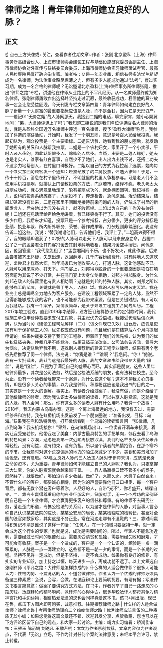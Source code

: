 # 律师之路｜青年律师如何建立良好的人脉？
## 正文
☝ 点击上方头像或+关注，查看作者往期文章~作者：张刚 北京盈科（上海）律师事务所高级合伙人、上海市律师协会建设工程与基础设施研究委员会副主任、上海市律师协会对外宣传与联络委员会委员、上海市律师协会实习律师面试考官、最高人民检察院民事行政咨询专家。编者按：又是一年毕业季，相信有很多法学生希望成为一名律师，为法治事业略尽绵薄之力，但有多少人能成功通过“法考”，度过实习期，成为一名合格的律师呢？无讼邀请北京盈科(上海)律师事务所律师张刚，推出“律师之路”专栏，讲述他在律师从业路上的不平凡经历。从一名教师最终成为知名律师，张刚律师勇敢作出选择并坚持走过沉寂，最终收获成功，相信他的职业故事一定会让您受益匪浅。今天刊发专栏文章第四篇：青年律师如何建立良好的人脉？衡量一个人财富的最重要指标应该是人脉，而不是金钱，因为它是无形资产。——题记01“无价之姐”的人脉网那天，我接到二姐的电话，聊完家常，她小心翼翼地问：“弟，大律师评选上了吗？”我知道二姐说的是我们单位评选百名大律师的活动，就是从盈科全国近万名律师中评选一百名律师，授予“盈科大律师”称号。我参加了评选的演讲活动，开始时，我发了一个朋友圈，意思是号召大家给我投票。我起初以为，观众投票是一个主要指标。二姐告诉我，她看到我的朋友圈后，就发动了她所有的关系和人脉帮我拉票。二姐是一个农村妇女，家里开了一个小卖部，平时人来人往的，因此认识很多人，赊账的人居多。当然，主要是二姐人缘好，姐夫也是老实人，谁家有红白喜事，自然少不了她们，出人出力出钱不说，还搭上功夫不遗余力地帮别人，在村里口碑极好。二姐以自己的方式为我拉起了选票，她向每一个来买东西的顾客发一个通知：赶紧给孩子的二舅投票，评选大律师！于是，一传十十传百，消息在村子里传开了，不明就里的村里人争相参与。可是老人们不会使用手机投票啊，就排队上门请教投票的方法，门庭若市，络绎不绝。老头老太太投票成功的，就心满意足地走了，没有投票成功的，就急得团团转。我记得有一会儿，盈科的投票系统瘫痪了，大家投不了，奔走相告，急问原因。活动结束后，结果却迟迟没有出来，二姐在家里不间断地接待前来问询的人群，俨然成了村里的新闻发言人，后来她以为我没有选上，就不敢再提。二姐以为自己的工作没有做好呢！二姐还在电话里绘声绘色地讲着，我已经笑得不行了。其实，她们的投票没有多少作用，我后来才知道，投票只是一个参考指标，占分很少，更多的评分指标是业绩、执业年限、所内所外职务、荣誉、著作成果等，打分规则非常细化。我没有告诉二姐这些，我说：“替我谢谢他们，告诉他们吧，我评上了。”二姐高兴得不得了，我的眼睛却湿润了！02好的人脉可以走天下人脉可以用来安身立命。战国四公子之一的孟尝君让其门客冯谖去其封地薛地收租，结果冯谖空手而归，问他原因，他回答道：“我代您免租了！”孟尝君闷闷不乐，也不好发火，就此作罢。后来孟尝君被齐王怀疑，失宠出走，返回薛地，几千门客纷纷离开，只有薛地人夹道欢迎，孟尝君才恍然大悟，当年冯谖已为他收买人心，打通人脉，这让他感动不已。人脉可以用来救命、打天下。鸿门宴上，刘邦得以脱身的一个重要原因是项伯在项羽面前为其说了不少好话，并在鸿门宴上舍身仗剑相助，刘邦才得以脱身。为什么刘邦在敌人的阵营里也有贵人相助啊？这就是刘邦的特殊人脉。其实，刘邦之所以能够称王的法宝，关键就是善于用人，人脉广泛。我的人脉可以用来走天涯。我在业务上总是竭尽全力地去为客户服务，在建设工程领域积累了一定的人脉，虽然不见得都能够成为我的客户，也不可能都为我带来案源，但是在关键时刻，有人可以为我说话。我有一个案子，案情很简单，是关于建设工程施工合同的纠纷。工程2017年竣工验收，直到2019年才结算，双方签订结算协议并约定付款时间，我代理施工单位申请仲裁要求支付工程款，并主张优先受偿权。我接受代理后信心满满，认为当时的《建设工程司法解释（二）》（该文件现已失效）出台后，应该是更加有利于保护施工人的，优先权应该没有问题，而且我们是在结算后六个月内提起申请的。结果仲裁委支持了我们的工程款，但驳回了我们的优先权，认为我们的优先权已经丧失。仲裁几乎不能救济，结果已经无法改变。公司法务告诉我，领导大为恼火，决定以后弃我不用，遂找别人推荐新的建设工程专业律师，结果有两个老板先后推荐了同一个律师，法务说：“你猜是谁？”“谁啊？”我急问。“你！”他说。我有一大批读者，我认为这是我最好的人脉。我的文章和书给我带来大量的“粉丝”，说是“粉丝”，只是为了满足自己的虚荣心而已，其实都是朋友。这些人里年轻律师最多，其次是公司法务，然后是公检法系统的朋友，也有法科在校生。至今为止，没有一个读者给我带来一个案源，为什么说这个呢？这本不是我关心的事情，却是很多人关心的事情，以为我是律师，积累粉丝应该是我出书的目的之一。其实这是一个天大的误解。事实上，有读者介绍过案子，我没有做，而是介绍给了其他做律师的读者，因为我认识太多做律师的读者，可以共享人脉资源，这就是我的人脉。有人会问：那么，你有这么多的读者人脉有什么用吗？我讲一个故事：2018年，我去内蒙古乌海办案。这是一个离上海很远的地方，我没有去过，需要经停呼和浩特。我在虹桥机场出发前发了一个朋友圈说：“准备出发，目标：乌海。”结果我在呼和浩特落地，打开微信看到一个乌海的读者留言问：“张律师，几点到乌海？我去机场接你！”果然，在乌海机场出口，一位读者开着车来接我，着实让我受宠若惊。他带我吃了美食：内蒙古最具特色的手把羊肉，带我去看了乌海的特色风景：沙漠，这也是我第一次近距离接触沙漠。我们的这种关系交往起来非常轻松，没有利益，没有约束，没有负担。所以这个读者的热情招待，在那个寒冷的季节，让我顿时对这个荒凉偏远的地方的陌生感减少了不少，美食和美景增加了愉悦感，还有温暖。03建立良好人脉的三大法宝人脉对于律师来讲，应该是安身立命的资本，尤为重要。青年律师如何才能建立自己的人脉呢？我认为，只要掌握三大法宝，你的人脉资源就会越来越丰富。一、靠人品赢得口碑不管多小的案子，既然接了，就要做好，哪怕没有多少收益。做好了，久而久之，大案子自然会来；不管什么样的客户，都要诚心相待，因为你的声誉要靠他们口口相传，每一个客户背后，都有无数个潜在客户等着你。人品好的人，自带“光环”，你若盛开，蝴蝶自来。二、靠专业赢得尊重用你的专业征服客户，征服对手，用一个个成功的案例证明自己是一个专业律师，才会赢得更多客户的信任和尊重。有的律师不去研究业务，爱走歪门邪道，专搞公检法的关系网，以为这才是律师的人脉，对当事人言必称自己认识某某法院的院长，某某公安局的局长，某某检察院的检察长，甚至对全国的法官如数家珍，其实这是不务正业。常在河边走哪有不湿鞋的？三、靠时间赢得积累记不清是谁说了这样一句话：“任何人，在一个领域只要坚持十年，就一定会成为这个行业的专家。”也就是说，成功是需要时间的。所以，年轻人不能急功近利，需要经过长时间的艰苦创业，需要忍受清贫和孤独，需要历经失败和磨难，才可能会有收获。案子是一个一个做成的，客户是一个一个认识的，经验是一点一滴积累的，人脉是一点一滴建立的，这些都不是一朝一夕的事情，而是一个长期的过程。坚持不见得一定成功，但是不坚持，一定不会成功。如果你有良好的修养，有扎实的专业知识，加上持之以恒，每天进步一点，离成功就不远了。以上文章选自张刚律师《平凡之路：大律师是怎样炼成的》什么样的人适合做律师？很多人可能认为：性格内向、不爱说话的人，不适合做律师。作者认为一个优秀的律师必须具备这三种素质：会说，会写，会做。在法庭辩论上要简明扼要，有理有据；写法律文书要言简意赅；做案子要讲究方式方法。在书中，作者列举了自己一路走来的心路历程、法庭辩论的精彩瞬间、做律师的心得体会，很多年轻法律人都将其作为精神寄托和手边读物，相信热爱法律的您也会同样喜爱这本书。该书4月出版，现已在售，点击下方图片即可购买，诚意推荐。往期推荐律师之路 | 什么样的人适合做律师？律师之路 | 考察律师助理的三个维度律师之路｜优秀律师应该具备的三种素质无讼小编：如果您觉得这篇文章还不错，欢迎转发分享、点赞收藏，您也可以在下方评论区留下自己的观点，和大家一起讨论。主编：靖力实习编辑：矫鸿佳审核：王雅玉 陈丽娟 刘逸凡 王敬声明：本文为作者原创投稿，文章内容仅为作者观点，不代表「无讼」立场，不作为针对任何个案的法律意见；未经本平台许可，禁止转载。